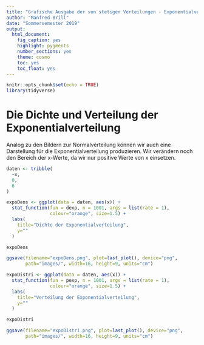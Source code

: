 ```yaml
---
title: "Grafische Ausgabe der von stetigen Verteilungen - Exponentialverteilung"
author: "Manfred Brill"
date: "Sommersemester 2019"
output: 
  html_document: 
    fig_caption: yes
    highlight: pygments
    number_sections: yes
    theme: cosmo
    toc: yes
    toc_float: yes
---
```


```r
knitr::opts_chunk$set(echo = TRUE)
library(tidyverse)
```

# Die Dichte und Verteilung der Exponentialverteilung

Analog zu den Bildern zur Normalverteilung können wir auch 
eine Darstellung für die Exponentialverteilung produzieren.
Wir verändern noch den Bereich der x-Werte, da wir
nur positive Werte von x einsetzen.

```r
daten <- tribble(
  ~x,
  0,
  6
)

expoDens <- ggplot(data = daten, aes(x)) +
  stat_function(fun = dexp, n = 1001, args = list(rate = 1),
                colour="orange", size=1.5) +  
  labs(
    title="Dichte der Exponentialverteilung",
    y=""
  ) 

expoDens

ggsave(filename="expoDens.png", plot=last_plot(), device="png",
       path="images/", width=16, height=9, units="cm")

expoDistri <- ggplot(data = daten, aes(x)) +
  stat_function(fun = pexp, n = 1001, args = list(rate = 1),
                colour="orange", size=1.5) +  
  labs(
    title="Verteilung der Exponentialverteilung",
    y=""
  ) 

expoDistri

ggsave(filename="expoDistri.png", plot=last_plot(), device="png",
       path="images/", width=16, height=9, units="cm")
```

